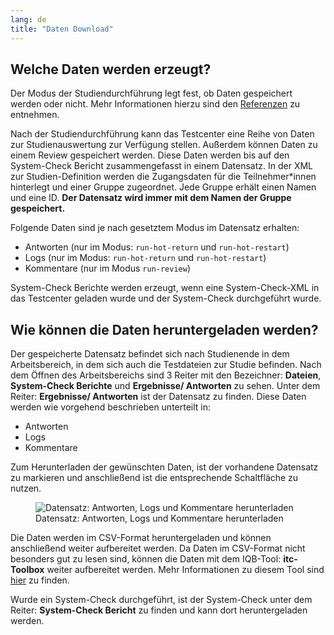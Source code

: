 ```yaml
---
lang: de
title: "Daten Download"
---
```


## Welche Daten werden erzeugt?

::: {.callout-important}
Der Modus der Studiendurchführung legt fest, ob Daten gespeichert werden oder nicht. Mehr Informationen hierzu sind den [Referenzen](/Referenzen/Modi_der_Testdurchfuehrung.qmd) zu entnehmen.
:::

Nach der Studiendurchführung kann das Testcenter eine Reihe von Daten zur Studienauswertung zur Verfügung stellen. Außerdem können Daten zu einem Review gespeichert werden. Diese Daten werden bis auf den System-Check Bericht zusammengefasst in einem Datensatz. In der XML zur Studien-Definition werden die Zugangsdaten für die Teilnehmer\*innen hinterlegt und einer Gruppe zugeordnet. Jede Gruppe erhält einen Namen und eine ID. **Der Datensatz wird immer mit dem Namen der Gruppe gespeichert.**

Folgende Daten sind je nach gesetztem Modus im Datensatz erhalten:

* Antworten (nur im Modus: `run-hot-return` und `run-hot-restart`)
* Logs (nur im Modus: `run-hot-return` und `run-hot-restart`)
* Kommentare (nur im Modus `run-review`)

System-Check Berichte werden erzeugt, wenn eine System-Check-XML in das Testcenter geladen wurde und der System-Check durchgeführt wurde.

## Wie können die Daten heruntergeladen werden?

Der gespeicherte Datensatz befindet sich nach Studienende in dem Arbeitsbereich, in dem sich auch die Testdateien zur Studie befinden.
Nach dem Öffnen des Arbeitsbereichs sind 3 Reiter mit den Bezeichner: **Dateien**, **System-Check Berichte** und **Ergebnisse/ Antworten** zu sehen. Unter dem Reiter: **Ergebnisse/ Antworten** ist der Datensatz zu finden. Diese Daten werden wie vorgehend beschrieben unterteilt in:

* Antworten
* Logs
* Kommentare

Zum Herunterladen der gewünschten Daten, ist der vorhandene Datensatz zu markieren und anschließend ist die entsprechende Schaltfläche zu nutzen.

![Datensatz: Antworten, Logs und Kommentare herunterladen](/Testcenter/TC_DatenDownload.png)

Die Daten werden im CSV-Format heruntergeladen und können anschließend weiter aufbereitet werden. Da Daten im CSV-Format nicht besonders gut zu lesen sind, können die Daten mit dem IQB-Tool: **itc-Toolbox** weiter aufbereitet werden. Mehr Informationen zu diesem Tool sind [hier](https://github.com/iqb-berlin/itc-toolbox) zu finden.

Wurde ein System-Check durchgeführt, ist der System-Check unter dem Reiter: **System-Check Bericht** zu finden und kann dort heruntergeladen werden.